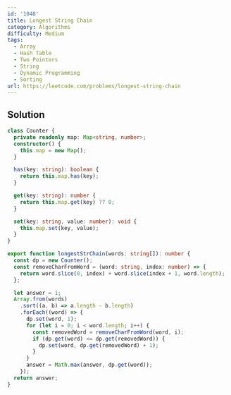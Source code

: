 ```yaml
---
id: '1048'
title: Longest String Chain
category: Algorithms
difficulty: Medium
tags:
  - Array
  - Hash Table
  - Two Pointers
  - String
  - Dynamic Programming
  - Sorting
url: https://leetcode.com/problems/longest-string-chain
---
```


## Solution

```typescript filename="solution.ts" copy
class Counter {
  private readonly map: Map<string, number>;
  constructor() {
    this.map = new Map();
  }

  has(key: string): boolean {
    return this.map.has(key);
  }

  get(key: string): number {
    return this.map.get(key) ?? 0;
  }

  set(key: string, value: number): void {
    this.map.set(key, value);
  }
}

export function longestStrChain(words: string[]): number {
  const dp = new Counter();
  const removeCharFromWord = (word: string, index: number) => {
    return word.slice(0, index) + word.slice(index + 1, word.length);
  };

  let answer = 1;
  Array.from(words)
    .sort((a, b) => a.length - b.length)
    .forEach((word) => {
      dp.set(word, 1);
      for (let i = 0; i < word.length; i++) {
        const removedWord = removeCharFromWord(word, i);
        if (dp.get(word) <= dp.get(removedWord)) {
          dp.set(word, dp.get(removedWord) + 1);
        }
      }
      answer = Math.max(answer, dp.get(word));
    });
  return answer;
}
```
